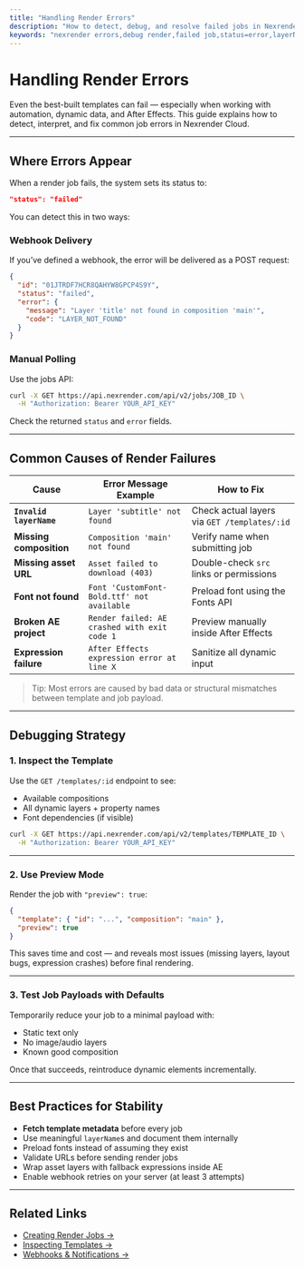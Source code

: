 ```yaml
---
title: "Handling Render Errors"
description: "How to detect, debug, and resolve failed jobs in Nexrender Cloud."
keywords: "nexrender errors,debug render,failed job,status=error,layerName not found"
---
```


# Handling Render Errors

Even the best-built templates can fail — especially when working with automation, dynamic data, and After Effects. This guide explains how to detect, interpret, and fix common job errors in Nexrender Cloud.

---

##  Where Errors Appear

When a render job fails, the system sets its status to:

```json
"status": "failed"
```

You can detect this in two ways:

### Webhook Delivery

If you’ve defined a webhook, the error will be delivered as a POST request:

```json
{
  "id": "01JTRDF7HCR8QAHYW8GPCP4S9Y",
  "status": "failed",
  "error": {
    "message": "Layer 'title' not found in composition 'main'",
    "code": "LAYER_NOT_FOUND"
  }
}
```

### Manual Polling

Use the jobs API:

```bash
curl -X GET https://api.nexrender.com/api/v2/jobs/JOB_ID \
  -H "Authorization: Bearer YOUR_API_KEY"
```

Check the returned `status` and `error` fields.

---

## Common Causes of Render Failures

| Cause                   | Error Message Example                        | How to Fix                                   |
| ----------------------- | -------------------------------------------- | -------------------------------------------- |
| **`Invalid layerName`** | `Layer 'subtitle' not found`                 | Check actual layers via `GET /templates/:id` |
| **Missing composition** | `Composition 'main' not found`               | Verify name when submitting job              |
| **Missing asset URL**   | `Asset failed to download (403)`             | Double-check `src` links or permissions      |
| **Font not found**      | `Font 'CustomFont-Bold.ttf' not available`   | Preload font using the Fonts API             |
| **Broken AE project**   | `Render failed: AE crashed with exit code 1` | Preview manually inside After Effects        |
| **Expression failure**  | `After Effects expression error at line X`   | Sanitize all dynamic input                   |

> Tip: Most errors are caused by bad data or structural mismatches between template and job payload.

---

##  Debugging Strategy

### 1. Inspect the Template

Use the `GET /templates/:id` endpoint to see:

- Available compositions
- All dynamic layers \+ property names
- Font dependencies (if visible)

```bash
curl -X GET https://api.nexrender.com/api/v2/templates/TEMPLATE_ID \
  -H "Authorization: Bearer YOUR_API_KEY"
```

---

### 2. Use Preview Mode

Render the job with `"preview": true`:

```json
{
  "template": { "id": "...", "composition": "main" },
  "preview": true
}
```

This saves time and cost — and reveals most issues (missing layers, layout bugs, expression crashes) before final rendering.

---

### 3. Test Job Payloads with Defaults

Temporarily reduce your job to a minimal payload with:

- Static text only
- No image/audio layers
- Known good composition

Once that succeeds, reintroduce dynamic elements incrementally.

---

## Best Practices for Stability

- **Fetch template metadata** before every job
- Use meaningful `layerName`s and document them internally
- Preload fonts instead of assuming they exist
- Validate URLs before sending render jobs
- Wrap asset layers with fallback expressions inside AE
- Enable webhook retries on your server (at least 3 attempts)

---

## Related Links

- [Creating Render Jobs →](../jobs/creating-jobs)
- [Inspecting Templates →](../templates/inspecting)
- [Webhooks & Notifications →](../jobs/tracking)